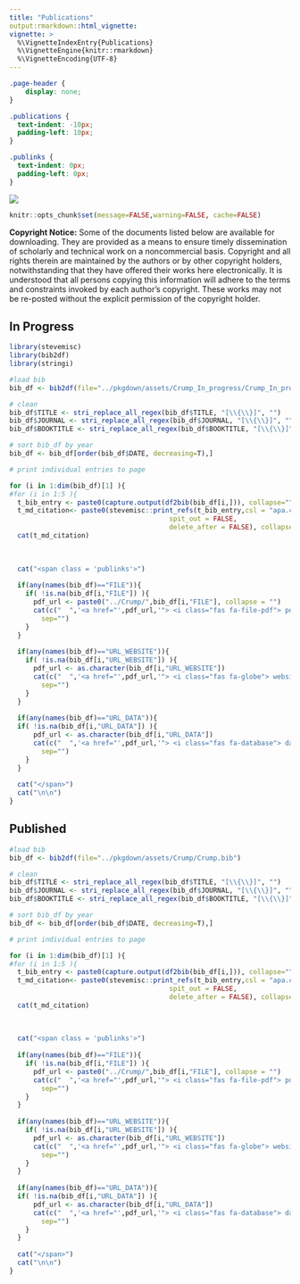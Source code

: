 ```yaml
---
title: "Publications"
output:rmarkdown::html_vignette:
vignette: >
  %\VignetteIndexEntry{Publications}
  %\VignetteEngine{knitr::rmarkdown}
  %\VignetteEncoding{UTF-8}
---
```


```css
.page-header {
    display: none;
}

.publications {
  text-indent: -10px; 
  padding-left: 10px;
}

.publinks {
  text-indent: 0px; 
  padding-left: 0px;
}
```

<img src="images/publications_banner.jpg" style= width="100%"/>


```r
knitr::opts_chunk$set(message=FALSE,warning=FALSE, cache=FALSE)
```


**Copyright Notice:** Some of the documents listed below are available for downloading. They are provided as a means to ensure timely dissemination of scholarly and technical work on a noncommercial basis. Copyright and all rights therein are maintained by the authors or by other copyright holders, notwithstanding that they have offered their works here electronically. It is understood that all persons copying this information will adhere to the terms and constraints invoked by each author's copyright. These works may not be re-posted without the explicit permission of the copyright holder.

## In Progress

::: {.publications}

```r
library(stevemisc)
library(bib2df)
library(stringi)

#load bib
bib_df <- bib2df(file="../pkgdown/assets/Crump_In_progress/Crump_In_progress.bib")

# clean
bib_df$TITLE <- stri_replace_all_regex(bib_df$TITLE, "[\\{\\}]", "")
bib_df$JOURNAL <- stri_replace_all_regex(bib_df$JOURNAL, "[\\{\\}]", "")
bib_df$BOOKTITLE <- stri_replace_all_regex(bib_df$BOOKTITLE, "[\\{\\}]", "")

# sort bib_df by year
bib_df <- bib_df[order(bib_df$DATE, decreasing=T),]

# print individual entries to page

for (i in 1:dim(bib_df)[1] ){
#for (i in 1:5 ){
  t_bib_entry <- paste0(capture.output(df2bib(bib_df[i,])), collapse="")
  t_md_citation<- paste0(stevemisc::print_refs(t_bib_entry,csl = "apa.csl", 
                                        spit_out = FALSE,
                                        delete_after = FALSE), collapse=" ")
  cat(t_md_citation)
  
  
  
  cat("<span class = 'publinks'>")
  
  if(any(names(bib_df)=="FILE")){
    if( !is.na(bib_df[i,"FILE"]) ){
      pdf_url <- paste0("../Crump/",bib_df[i,"FILE"], collapse = "")
      cat(c("  ",'<a href="',pdf_url,'"> <i class="fas fa-file-pdf"> pdf </i></a>'),
        sep="")
    }
  }
  
  if(any(names(bib_df)=="URL_WEBSITE")){
    if( !is.na(bib_df[i,"URL_WEBSITE"]) ){
      pdf_url <- as.character(bib_df[i,"URL_WEBSITE"])
      cat(c("  ",'<a href="',pdf_url,'"> <i class="fas fa-globe"> website </i></a>'),
        sep="")
    }
  }
  
  if(any(names(bib_df)=="URL_DATA")){
  if( !is.na(bib_df[i,"URL_DATA"]) ){
      pdf_url <- as.character(bib_df[i,"URL_DATA"])
      cat(c("  ",'<a href="',pdf_url,'"> <i class="fas fa-database"> data </i></a>'),
        sep="")
    }
  }
  
  cat("</span>")
  cat("\n\n")
}

```

:::

## Published

::: {.publications}

```r

#load bib
bib_df <- bib2df(file="../pkgdown/assets/Crump/Crump.bib")

# clean
bib_df$TITLE <- stri_replace_all_regex(bib_df$TITLE, "[\\{\\}]", "")
bib_df$JOURNAL <- stri_replace_all_regex(bib_df$JOURNAL, "[\\{\\}]", "")
bib_df$BOOKTITLE <- stri_replace_all_regex(bib_df$BOOKTITLE, "[\\{\\}]", "")

# sort bib_df by year
bib_df <- bib_df[order(bib_df$DATE, decreasing=T),]

# print individual entries to page

for (i in 1:dim(bib_df)[1] ){
#for (i in 1:5 ){
  t_bib_entry <- paste0(capture.output(df2bib(bib_df[i,])), collapse="")
  t_md_citation<- paste0(stevemisc::print_refs(t_bib_entry,csl = "apa.csl", 
                                        spit_out = FALSE,
                                        delete_after = FALSE), collapse=" ")
  cat(t_md_citation)
  
  
  
  cat("<span class = 'publinks'>")
  
  if(any(names(bib_df)=="FILE")){
    if( !is.na(bib_df[i,"FILE"]) ){
      pdf_url <- paste0("../Crump/",bib_df[i,"FILE"], collapse = "")
      cat(c("  ",'<a href="',pdf_url,'"> <i class="fas fa-file-pdf"> pdf </i></a>'),
        sep="")
    }
  }
  
  if(any(names(bib_df)=="URL_WEBSITE")){
    if( !is.na(bib_df[i,"URL_WEBSITE"]) ){
      pdf_url <- as.character(bib_df[i,"URL_WEBSITE"])
      cat(c("  ",'<a href="',pdf_url,'"> <i class="fas fa-globe"> website </i></a>'),
        sep="")
    }
  }
  
  if(any(names(bib_df)=="URL_DATA")){
  if( !is.na(bib_df[i,"URL_DATA"]) ){
      pdf_url <- as.character(bib_df[i,"URL_DATA"])
      cat(c("  ",'<a href="',pdf_url,'"> <i class="fas fa-database"> data </i></a>'),
        sep="")
    }
  }
  
  cat("</span>")
  cat("\n\n")
}

```

:::
